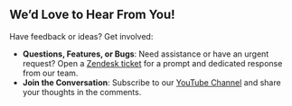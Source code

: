## We’d Love to Hear From You!

Have feedback or ideas? Get involved:

- **Questions, Features, or Bugs**: Need assistance or have an urgent request? Open a [Zendesk ticket](https://support.volkovlabs.io) for a prompt and dedicated response from our team.
- **Join the Conversation**: Subscribe to our [YouTube Channel](https://youtube.com/@volkovlabs) and share your thoughts in the comments.
